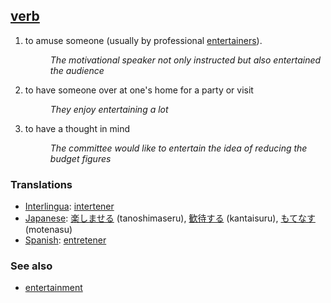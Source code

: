 == [[verb]] ==
# to amuse someone (usually by professional [[entertainer]]s).
#:''The motivational speaker not only instructed but also entertained the audience''
# to have someone over at one's home for a party or visit
#:''They enjoy entertaining a lot''
# to have a thought in mind
#:''The committee would like to entertain the idea  of reducing the budget figures''

=== Translations ===
*[[Interlingua]]: [[intertener]]
*[[Japanese]]: [[楽しませる]] (tanoshimaseru), [[歓待する]] (kantaisuru), [[もてなす]] (motenasu)
*[[Spanish]]: [[entretener]]

=== See also ===
*[[entertainment]]